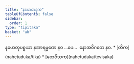 ```yaml
---
title: "နဟေတုဒုက"
tableOfContents: false
sidebar:
  order: 1
type: "tipitaka"
basket: "ab"
---
```



<DynamicBreadcrumb />

<Division number="85">

<Paragraph number="2016">
နဟေတုပစ္စယာ နအာရမ္မဏေ နဝ …ပေ…  နောအဝိဂတေ နဝ.

</Paragraph>
</Division>

<TableOfContents>
* [တိက](nahetuduka/tika)
* [တေဝီသက](nahetuduka/tevisaka)
</TableOfContents>
